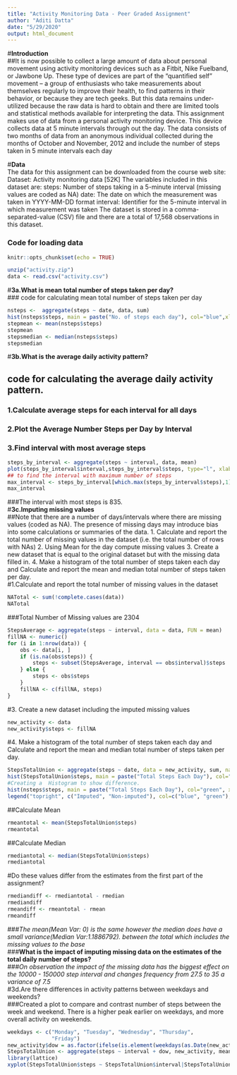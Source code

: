 ```yaml
---
title: "Activity Monitoring Data - Peer Graded Assignment"
author: "Aditi Datta"
date: "5/29/2020"
output: html_document
---
```

#**Introduction**  
##It is now possible to collect a large amount of data about personal movement using activity monitoring devices such as a Fitbit, Nike Fuelband, or Jawbone Up. These type of devices are part of the “quantified self” movement – a group of enthusiasts who take measurements about themselves regularly to improve their health, to find patterns in their behavior, or because they are tech geeks. But this data remains under-utilized because the raw data is hard to obtain and there are limited tools and statistical methods available for interpreting the data. This assignment makes use of data from a personal activity monitoring device. This device collects data at 5 minute intervals through out the day. The data consists of two months of data from an anonymous individual collected during the months of October and November, 2012 and include the number of steps taken in 5 minute intervals each day  

#**Data**  
The data for this assignment can be downloaded from the course web site: Dataset: Activity monitoring data [52K] The variables included in this dataset are: steps: Number of steps taking in a 5-minute interval (missing values are coded as NA) date: The date on which the measurement was taken in YYYY-MM-DD format interval: Identifier for the 5-minute interval in which measurement was taken The dataset is stored in a comma-separated-value (CSV) file and there are a total of 17,568 observations in this dataset.  

### Code for loading data  
```r
knitr::opts_chunk$set(echo = TRUE)
```
```r
unzip("activity.zip")
data <- read.csv("activity.csv")
```
#**3a.What is mean total number of steps taken per day?**  
### code for calculating mean total number of steps taken per day  

```r
nsteps <-  aggregate(steps ~ date, data, sum)
hist(nsteps$steps, main = paste("No. of steps each day"), col="blue",xlab="No. of Steps")
stepmean <- mean(nsteps$steps)
stepmean
stepsmedian <- median(nsteps$steps)
stepsmedian
```
#**3b.What is the average daily activity pattern?**  

## code for calculating the average daily activity pattern.  
### 1.Calculate average steps for each interval for all days  
### 2.Plot the Average Number Steps per Day by Interval  
### 3.Find interval with most average steps  
```r
steps_by_interval <- aggregate(steps ~ interval, data, mean)
plot(steps_by_interval$interval,steps_by_interval$steps, type="l", xlab="Interval", ylab="Number of Steps",main="Average Number of Steps per Day by Interval")
## to find the interval with maximum number of steps
max_interval <- steps_by_interval[which.max(steps_by_interval$steps),1]
max_interval
```
###The interval with most steps is 835.  
#**3c.Imputing missing values**  
##Note that there are a number of days/intervals where there are missing values (coded as NA). The presence of missing days may introduce bias into some calculations or summaries of the data. 1. Calculate and report the total number of missing values in the dataset (i.e. the total number of rows with NAs) 2. Using Mean for the day compute missing values 3. Create a new dataset that is equal to the original dataset but with the missing data filled in. 4. Make a histogram of the total number of steps taken each day and Calculate and report the mean and median total number of steps taken per day.  
#1.Calculate and report the total number of missing values in the dataset  
```r
NATotal <- sum(!complete.cases(data))
NATotal
```
###Total Number of Missing values are 2304  
```r
StepsAverage <- aggregate(steps ~ interval, data = data, FUN = mean)
fillNA <- numeric()
for (i in 1:nrow(data)) {
    obs <- data[i, ]
    if (is.na(obs$steps)) {
        steps <- subset(StepsAverage, interval == obs$interval)$steps
    } else {
        steps <- obs$steps
    }
    fillNA <- c(fillNA, steps)
}
```
#3. Create a new dataset including the imputed missing values  
```r
new_activity <- data
new_activity$steps <- fillNA
```
#4. Make a histogram of the total number of steps taken each day and Calculate and report the mean and median total number of steps taken per day.  
```r
StepsTotalUnion <- aggregate(steps ~ date, data = new_activity, sum, na.rm = TRUE)
hist(StepsTotalUnion$steps, main = paste("Total Steps Each Day"), col="blue", xlab="Number of Steps")
#Creating a  Histogram to show difference. 
hist(nsteps$steps, main = paste("Total Steps Each Day"), col="green", xlab="Number of Steps", add=T)
legend("topright", c("Imputed", "Non-imputed"), col=c("blue", "green"), lwd=10)
```
##Calculate Mean  
```r
rmeantotal <- mean(StepsTotalUnion$steps)
rmeantotal
```
##Calculate Median  
```r
rmediantotal <- median(StepsTotalUnion$steps)
rmediantotal
```
#Do these values differ from the estimates from the first part of the assignment?  
```r
rmediandiff <- rmediantotal - rmedian
rmediandiff
rmeandiff <- rmeantotal - rmean
rmeandiff
```
###*The mean(Mean Var: 0) is the same however the median does have a small variance(Median Var:1.1886792). between the total which includes the missing values to the base*  
###**What is the impact of imputing missing data on the estimates of the total daily number of steps?**  
###*On observation the impact of the missing data has the biggest effect on the 10000 - 150000 step interval and changes frequency from 27.5 to 35 a variance of 7.5*  
#3d.Are there differences in activity patterns between weekdays and weekends?  
###Created a plot to compare and contrast number of steps between the week and weekend. There is a higher peak earlier on weekdays, and more overall activity on weekends.  
```r
weekdays <- c("Monday", "Tuesday", "Wednesday", "Thursday", 
              "Friday")
new_activity$dow = as.factor(ifelse(is.element(weekdays(as.Date(new_activity$date)),weekdays), "Weekday", "Weekend"))
StepsTotalUnion <- aggregate(steps ~ interval + dow, new_activity, mean)
library(lattice)
xyplot(StepsTotalUnion$steps ~ StepsTotalUnion$interval|StepsTotalUnion$dow, main="Average Steps per Day by Interval",xlab="Interval", ylab="Steps",layout=c(1,2), type="l")
```


